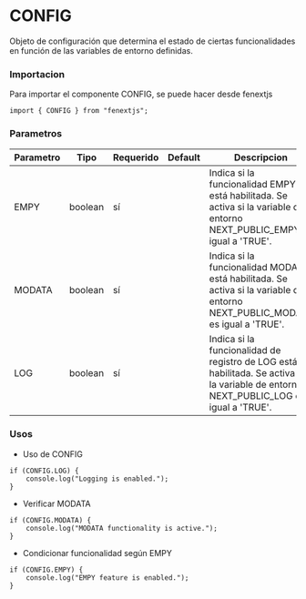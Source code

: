 # CONFIG

Objeto de configuración que determina el estado de ciertas funcionalidades en función de las variables de entorno definidas.

### Importacion

Para importar el componente CONFIG, se puede hacer desde fenextjs

```tsx copy
import { CONFIG } from "fenextjs";
```

### Parametros

| Parametro | Tipo | Requerido | Default | Descripcion |
| --------- | ---- | --------- | ------- | ----------- |
| EMPY | boolean | sí |  | Indica si la funcionalidad EMPY está habilitada. Se activa si la variable de entorno NEXT_PUBLIC_EMPY es igual a 'TRUE'. |
| MODATA | boolean | sí |  | Indica si la funcionalidad MODATA está habilitada. Se activa si la variable de entorno NEXT_PUBLIC_MODATA es igual a 'TRUE'. |
| LOG | boolean | sí |  | Indica si la funcionalidad de registro de LOG está habilitada. Se activa si la variable de entorno NEXT_PUBLIC_LOG es igual a 'TRUE'. |
### Usos

- Uso de CONFIG

```tsx copy
if (CONFIG.LOG) {
    console.log("Logging is enabled.");
}
```

- Verificar MODATA

```tsx copy
if (CONFIG.MODATA) {
    console.log("MODATA functionality is active.");
}
```

- Condicionar funcionalidad según EMPY

```tsx copy
if (CONFIG.EMPY) {
    console.log("EMPY feature is enabled.");
}
```

